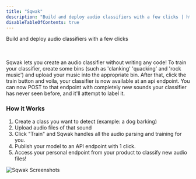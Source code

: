 ```yaml
---
title: "Sqwak"
description: "Build and deploy audio classifiers with a few clicks | https://github.com/dharness/sqwak-app"
disableTableOfContents: true
---
```



Build and deploy audio classifiers with a few clicks

<VimeoVideo vimeoId="850298237" />

<br />
<br />
Sqwak lets you create an audio classifier without writing any code! To train
your classifier, create some bins (such as 'clanking' 'quacking' and 'rock
music') and upload your music into the appropriate bin. After that, click the
train button and voila, your classifier is now available at an api endpoint. You
can now POST to that endpoint with completely new sounds your classifier has
never seen before, and it'll attempt to label it.

### How it Works

1. Create a class you want to detect (example: a dog barking)
2. Upload audio files of that sound
3. Click "Train" and Sqwak handles all the audio parsing and training for you.
4. Publish your model to an API endpoint with 1 click.
5. Access your personal endpoint from your product to classify new audio files!

<img src="./software/sqwak-screenshots.png" alt="Sqwak Screenshots" />
<br />
<br />
<br />
<br />
